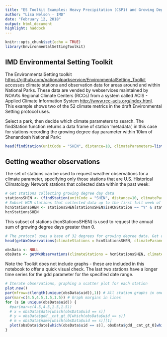 ```yaml
---
title: "ES Toolkit Examples: Heavy Precipitation (CSP1) and Growing Degree Days (CST3) Metrics"
author: "Lisa Nelson - IMD"
date: "February 12, 2018"
output: html_document
highlight: haddock
---
```


```r
knitr::opts_chunk$set(echo = TRUE)
library(EnvironmentalSettingToolkit)
```

## IMD Environmental Setting Toolkit

The EnvironmentalSetting toolkit <https://github.com/nationalparkservice/EnvironmentalSetting_Toolkit> accesses climate stations and observation data for areas around and within National Parks. These data are vended by webservices maintained by NOAA's Regional Climate Centers (RCCs) from a system called ACIS - Applied Climate Information System <http://www.rcc-acis.org/index.html>. This example shows two of the 52 climate metrics in the draft Environmental Setting protocol uses. 

Select a park, then decide which climate parameters to search.  The findStation function returns a data frame of station 'metadata', in this case for stations recording the growing degree day parameter within 10km of Shenandoah National Park:

```r
head(findStation(unitCode = "SHEN", distance=10, climateParameters=list("gdd")))
```

## Getting weather observations

The set of stations can be used to request weather observations for a climate parameter, specifying only those stations that are U.S. Historical Climatology Network stations that collected data within the past week:

```r
# Get stations collecting growing degree day data
stationsSHEN <- (findStation(unitCode = "SHEN", distance=10, climateParameters=list("gdd")))
# Subset HCN stations that collected data up to the first full week of March 2018 
hcnStationsSHEN <- stationsSHEN[stationsSHEN$isHCNStation == "Y" & stationsSHEN$maxDate >= "2018-03-10",]
hcnStationsSHEN
```
This subset of stations (hcnStationsSHEN) is used to request the annual sum of growing degree days greater than 0.
```r
# The protocol uses a base of 32 degrees for growing degree data. Get observations since 2000 - only head rows shown for brevity. 
head(getWxObservations(climateStations = hcnStationsSHEN, climateParameters = list("gdd32"), duration="yly", reduceCodes = list("cnt_gt_0"), sdate = "2000-01-01"))
```
```r
obsData <- NULL
obsData <- getWxObservations(climateStations = hcnStationsSHEN, climateParameters = list("gdd32"), duration="yly", reduceCodes = list("cnt_gt_0"), sdate = "2000-01-01")
```
Note the Toolkit does not include graphs - these are included in this notebook to offer a quick visual check.  The last two stations have a longer time series for the gdd parameter for the specified date range. 

```r
# Iterate observations, graphing a scatter plot for each station
plot.new()
par(mfrow=c(length(unique(obsData$uid)),1)) # All station graphs in one page column
par(mar=c(4.5,4.5,1.5,1.5)) # Graph margins in lines
for (s in unique(obsData$uid)) {
  #par(mar=c(4.5,4.5,1.5,1.5))
  # x = obsData$date[which(obsData$uid == s)]
  # y = obsData$gdd__cnt_gt_0[which(obsData$uid == s)]
  # m = obsData$name[which(obsData$uid == s)][1]
  plot(obsData$date[which(obsData$uid == s)], obsData$gdd__cnt_gt_0[which(obsData$uid == s)], pch=16, col="blue", ylab="count (annual sum)", xlab="date", main=obsData$name[which(obsData$uid == s)][1])
}
```
